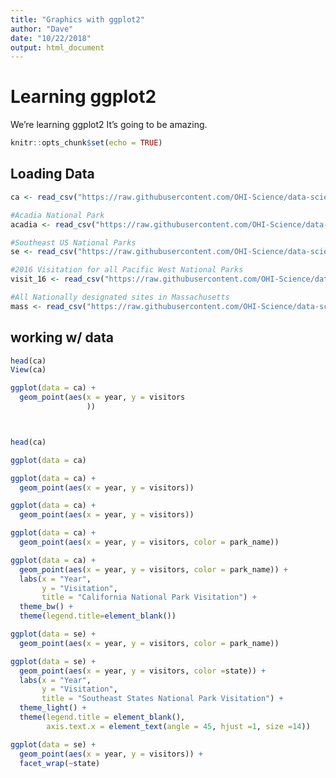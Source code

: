 ```yaml
---
title: "Graphics with ggplot2"
author: "Dave"
date: "10/22/2018"
output: html_document
---
```


# Learning ggplot2

We're learning ggplot2 It's going to be amazing.

```r
knitr::opts_chunk$set(echo = TRUE)
```

## Loading Data

```r
ca <- read_csv("https://raw.githubusercontent.com/OHI-Science/data-science-training/master/data/ca.csv") 

#Acadia National Park
acadia <- read_csv("https://raw.githubusercontent.com/OHI-Science/data-science-training/master/data/acadia.csv")

#Southeast US National Parks
se <- read_csv("https://raw.githubusercontent.com/OHI-Science/data-science-training/master/data/se.csv")

#2016 Visitation for all Pacific West National Parks
visit_16 <- read_csv("https://raw.githubusercontent.com/OHI-Science/data-science-training/master/data/visit_16.csv")

#All Nationally designated sites in Massachusetts
mass <- read_csv("https://raw.githubusercontent.com/OHI-Science/data-science-training/master/data/mass.csv")
```

## working w/ data

```r
head(ca)
View(ca)
```
```r
ggplot(data = ca) +
  geom_point(aes(x = year, y = visitors
                 ))




```

```r
head(ca)

```

```r
ggplot(data = ca)

```

```r
ggplot(data = ca) +
  geom_point(aes(x = year, y = visitors))
```

```r
ggplot(data = ca) +
  geom_point(aes(x = year, y = visitors))
```
```r
ggplot(data = ca) +
  geom_point(aes(x = year, y = visitors, color = park_name))
```

```r
ggplot(data = ca) +
  geom_point(aes(x = year, y = visitors, color = park_name)) +
  labs(x = "Year",
       y = "Visitation",
       title = "California National Park Visitation") +
  theme_bw() +
  theme(legend.title=element_blank())
```

```r
ggplot(data = se) +
  geom_point(aes(x = year, y = visitors, color = park_name))
```

```r
ggplot(data = se) +
  geom_point(aes(x = year, y = visitors, color =state)) +
  labs(x = "Year",
       y = "Visitation",
       title = "Southeast States National Park Visitation") +
  theme_light() +
  theme(legend.title = element_blank(),
        axis.text.x = element_text(angle = 45, hjust =1, size =14))
```
```r
ggplot(data = se) +
  geom_point(aes(x = year, y = visitors)) +
  facet_wrap(~state)
```

